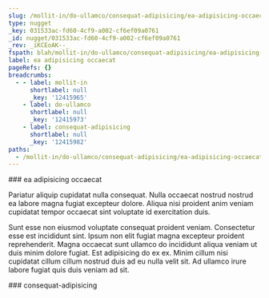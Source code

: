 ```yaml
---
slug: /mollit-in/do-ullamco/consequat-adipisicing/ea-adipisicing-occaecat
type: nugget
_key: 031533ac-fd60-4cf9-a002-cf6ef09a0761
_id: nugget/031533ac-fd60-4cf9-a002-cf6ef09a0761
_rev: _iKCEoAK--_
fspath: blah/mollit-in/do-ullamco/consequat-adipisicing/ea-adipisicing-occaecat.md
label: ea adipisicing occaecat
pageRefs: {}
breadcrumbs:
  - - label: mollit-in
      shortlabel: null
      _key: '12415965'
    - label: do-ullamco
      shortlabel: null
      _key: '12415973'
    - label: consequat-adipisicing
      shortlabel: null
      _key: '12415982'
paths:
  - /mollit-in/do-ullamco/consequat-adipisicing/ea-adipisicing-occaecat
---
```


<NuggetArea>
<Nugget slug="/mollit-in/do-ullamco/consequat-adipisicing/ea-adipisicing-occaecat" type="nugget" _key="031533ac-fd60-4cf9-a002-cf6ef09a0761" _id="nugget/031533ac-fd60-4cf9-a002-cf6ef09a0761" _rev="_iKCEoAK--_" fspath="blah/mollit-in/do-ullamco/consequat-adipisicing/ea-adipisicing-occaecat.md" label="ea adipisicing occaecat" paths="/mollit-in/do-ullamco/consequat-adipisicing/ea-adipisicing-occaecat">
<NuggetBody>
### ea adipisicing occaecat

Pariatur aliquip cupidatat nulla consequat. Nulla occaecat nostrud nostrud ea labore magna fugiat excepteur dolore. Aliqua nisi proident anim veniam cupidatat tempor occaecat sint voluptate id exercitation duis.

Sunt esse non eiusmod voluptate consequat proident veniam. Consectetur esse est incididunt sint. Ipsum non elit fugiat magna excepteur proident reprehenderit. Magna occaecat sunt ullamco do incididunt aliqua veniam ut duis minim dolore fugiat. Est adipisicing do ex ex. Minim cillum nisi cupidatat cillum cillum nostrud duis ad eu nulla velit sit. Ad ullamco irure labore fugiat quis duis veniam ad sit.

</NuggetBody>
<Breadcrumbs>
<Crumbs>
<Crumb _key="12415965" label="mollit-in" /><Crumb _key="12415973" label="do-ullamco" /><Crumb _key="12415982" label="consequat-adipisicing" />
</Crumbs>
</Breadcrumbs>
</Nugget>

<NuggetsInbound>
</NuggetsInbound>
<NuggetsOutbound>
</NuggetsOutbound>
</NuggetArea>
<PassagesInbound>
<Passage direction="inbound" type="passage" _key="12415982" _id="passage/12415982" _rev="_iKCEoAK---" label="consequat-adipisicing" passage="consequat-adipisicing" fspath="blah/mollit-in/do-ullamco/consequat-adipisicing" paths="/mollit-in/do-ullamco/consequat-adipisicing" slug="/mollit-in/do-ullamco/consequat-adipisicing">
<NuggetBody>
### consequat-adipisicing

</NuggetBody>
<Breadcrumbs>
<Crumbs>
<Crumb _key="12415965" label="mollit-in" /><Crumb _key="12415973" label="do-ullamco" />
</Crumbs>
</Breadcrumbs>
</Passage>

</PassagesInbound>
<PassagesOutbound>
</PassagesOutbound>